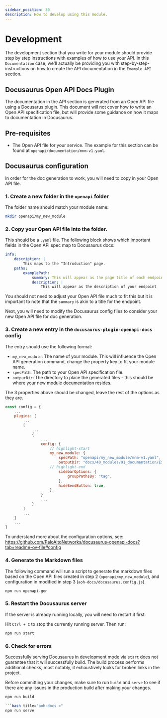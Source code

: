 ```yaml
---
sidebar_position: 30
description: How to develop using this module.
---
```


# Development

The development section that you write for your module should provide step by step instructions with examples of
how to use your API. In this `Documentation` case, we'll actually be providing you with step-by-step- instructions on
how to create the API documentation in the `Example API` section.

## Docusaurus Open API Docs Plugin

The documentation in the API section is generated from an Open API file using a Docusarus plugin. This document will not
cover how to write an Open API specification file, but will provide some guidance on how it maps to documentation in
Docusaurus.

## Pre-requisites

-   The Open API file for your service. The example for this section can be found at `openapi/documentation/mnm-v1.yaml`.

## Docusaurus configuration

In order for the doc generation to work, you will need to copy in your Open API file.

### 1. Create a new folder in the `openapi` folder

The folder name should match your module name:

```bash title="aoh-docs >"
mkdir openapi/my_new_module
```

### 2. Copy your Open API file into the folder.

This should be a `.yaml` file. The following block shows which important fields in the Open API spec map to
Docusaurus docs:

```yaml title="mnm-v1.yaml"
info:
    description: |
        This maps to the "Introduction" page.
    paths:
        examplePath:
            summary: This will appear as the page title of each endpoint
            description: |
                This will appear as the description of your endpoint
```

You should not need to adjust your Open API file much to fit this but it is important to note that the `summary` is
akin to a title for the endpoint.

Next, you will need to modify the Docusaurus config files to consider your new Open API file for doc generation.

### 3. Create a new entry in the `docusaurus-plugin-openapi-docs` config

The entry should use the following format:

-   `my_new_module`: The name of your module. This will influence the Open API generation command, change the property
    key to fit your module name.
-   `specPath`: The path to your Open API specification file.
-   `outpurDir`: The directory to place the generated files - this should be where your new module documentation resides.

The 3 properties above should be changed, leave the rest of the options as they are.

```js title="aoh-docs/docusaurus.config.js"
const config = {
    ...
    plugins: [
        ...
        [
            ...
            {
                ...
                config: {
                    // highlight-start
                    my_new_module: {
                        specPath: "openapi/my_new_module/mnm-v1.yaml",
                        outputDir: "docs/40_modules/91_documentation/Example API",
                    // highlight-end
                        sidebarOptions: {
                            groupPathsBy: "tag",
                        },
                        hideSendButton: true,
                    },
                }
                ...
            }
        ]
        ...
    ]
    ...
}

```

To understand more about the configuration options, see:
https://github.com/PaloAltoNetworks/docusaurus-openapi-docs?tab=readme-ov-file#config

### 4. Generate the Markdown files

The following command will run a script to generate the markdown files based on the Open API files created in step 2
(`openapi/my_new_module`), and configuration in modified in step 3 (`aoh-docs/docusaurus.config.js`).

```bash title="aoh-docs"
npm run openapi-gen
```

### 5. Restart the Docusaurus server

If the server is already running locally, you will need to restart it first:

Hit `Ctrl + C` to stop the currently running server. Then run:

```bash title="aoh-docs >"
npm run start
```

### 6. Check for errors

Successfully serving Docusaurus in development mode via `start` does not guarantee that it will successfully build. The
build process performs additional checks, most notably, it exhaustively looks for broken links in the project.

Before committing your changes, make sure to run `build` and `serve` to see if there are any issues in the production
build after making your changes.

````bash title="aoh-docs >"
npm run build

```bash title="aoh-docs >"
npm run serve
````
